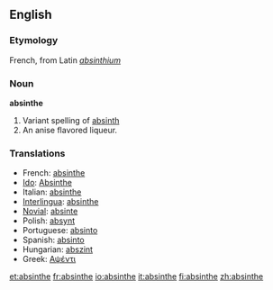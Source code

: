 ==English==

===Etymology===
French, from Latin ''[[absinthium]]''

===Noun===
'''absinthe'''

#Variant spelling of [[absinth]]
#An anise flavored liqueur.

===Translations===

*French: [[absinthe]]
*[[Ido]]: [[Absinthe]]
*Italian: [[absinthe]]
*[[Interlingua]]: [[absinthe]]
*[[Novial]]: [[absinte]]
*Polish: [[absynt]]
*Portuguese: [[absinto]]
*Spanish: [[absinto]]
*Hungarian: [[abszint]]
*Greek: [[Αψέντι]]

{{wikipedia}}

[[et:absinthe]]
[[fr:absinthe]]
[[io:absinthe]]
[[it:absinthe]]
[[fi:absinthe]]
[[zh:absinthe]]
